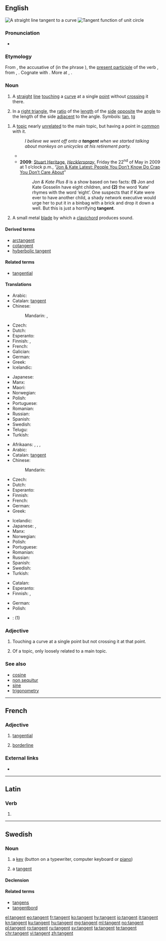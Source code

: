 ==English==
{{wikipedia}}
[[Image:Tangent.png|thumb|A straight line tangent to a curve]]
[[Image:Tan.svg|thumb|Tangent function of unit circle]]

===Pronunciation===
* {{IPA|/ˈtæn.dʒənt/|lang=en}}

===Etymology===

From {{etyl|la|en}} {{term|tangentem|lang=la}}, the accusative of {{term|tangēns||touching|lang=la}} (in the phrase {{term||[[linea#Latin|līnea]] [[tango#Latin|tangēns]]|a touching line}}), the [[present participle]] of the verb {{term|tangō||touch|pos=verb|lang=la}}, from {{etyl|ine-pro|en}} {{m|ine-pro|*tag-}}, {{m|ine-pro|*taǵ-||to touch}}. Cognate with {{etyl|ang|-}} {{term|þaccian||to touch lightly, pat, stroke|lang=ang}}. More at {{l|en|thack}}, {{l|en|thwack}}.

===Noun===
{{en-noun}}

# {{context|geometry|lang=en}} A [[straight]] [[line]] [[touching]] a [[curve]] at a single [[point]] without [[crossing]] it there.
# {{context|trigonometry|lang=en}} In a [[right triangle]], the [[ratio]] of the [[length]] of the [[side]] [[opposite]] the [[angle]] to the length of the side [[adjacent]] to the angle. Symbols: [[tan]], [[tg]]
<!--This definition equivalent to the one above; it does not define a new sense of the word
# {{context|mathematics|lang=en}} The ratio of the [[sine]] to the [[cosine]], in either the [[real]] or [[complex]] [[number]]s.-->
# A [[topic]] nearly [[unrelated]] to the main topic, but having a point in [[common]] with it.
#: ''I believe we went off onto a '''tangent''' when we started talking about monkeys on unicycles at his retirement party.''
#*{{quote-book|year=1928|author=Lawrence R. Bourne
|title=Well Tackled!
|chapter=1|url=http://openlibrary.org/works/OL5387037W
|passage=“Uncle Barnaby was always father and mother to me,” Benson broke in; then after a pause his mind flew off at a '''tangent'''. “Is old Hannah all right—in the will, I mean?”}}
#* '''2009''': [http://www.hecklerspray.com/author/stuart-heritage Stuart Heritage], ''[http://www.hecklerspray.com/ Hecklerspray]'', Friday the 22<sup>nd</sup> of May in 2009 at 1 o’clock p.m., “[http://www.hecklerspray.com/jon-kate-latest-people-you-dont-know-do-crap-you-dont-care-about/200934378.php Jon & Kate Latest: People You Don’t Know Do Crap You Don’t Care About]”
#*: ''Jon & Kate Plus 8'' is a show based on two facts: '''(1)''' Jon and Kate Gosselin have eight children, and '''(2)''' the word ‘Kate’ rhymes with the word ‘eight’. One suspects that if Kate were ever to have another child, a shady network executive would urge her to put it in a binbag with a brick and drop it down a well. But this is just a horrifying '''tangent'''.
# A small metal [[blade]] by which a [[clavichord]] produces sound.

====Derived terms====
* [[arctangent]]
* [[cotangent]]
* [[hyberbolic tangent]]

====Related terms====
* [[tangential]]

====Translations====
{{trans-top|in geometry}}
* Arabic: {{t|ar|مماس|m|tr=mumaass}}
* Catalan: [[#Catalan|tangent]] {{g|f}}
* Chinese:
*: Mandarin: {{t|cmn|切線|sc=Hani}}, {{t+|cmn|切线|tr=qiēxiàn|sc=Hani}}
* Czech: {{t|cs|tečna|f}}
* Dutch: {{t|nl|raaklijn|f}}
* Esperanto: {{t|eo|tanĝanto}}
* Finnish: {{t|fi|tangentti}}, {{t|fi|sivuaja}}
* French: {{t+|fr|tangente|f}}
* Galician: {{t|gl|tanxente|f}}
* German: {{t+|de|Tangente|f}}
* Greek: {{t+|el|εφαπτομένη|f|tr=efaptoméni}}
* Icelandic: {{t+|is|snertill|m}}
{{trans-mid}}
* Japanese: {{t|ja|接線|tr=せっせん, sessen}}
* Manx: {{t|gv|tanjent|m}}
* Maori: {{t|mi|pātapa}}
* Norwegian: {{t+|no|tangent|m}}
* Polish: {{t|pl|styczna|f}}
* Portuguese: {{t+|pt|tangente|f}}
* Romanian: {{t+|ro|tangentă|f}}
* Russian: {{t+|ru|касательная|f|tr=kasátel'naja}}
* Spanish: {{t+|es|tangente|f}}
* Swedish: {{t+|sv|tangent|c}}
* Telugu: {{t|te|తిర్యగ్రేఖ|tr=tiryagraekha}}
* Turkish: {{t+|tr|teğet}}
{{trans-bottom}}

{{trans-top|in trigonometry}}
* Afrikaans: {{t|af|tangens}}, {{t|af|tangense|p}}, {{t|af|raaklyn}}, {{t|af|raaklyne|p}}
* Arabic: {{t|ar|ظل الزاوية|m|tr=Zill al-zaawira}}
* Catalan: [[#Catalan|tangent]] {{g|f}}
* Chinese:
*: Mandarin: {{t+|cmn|正切|tr=zhèngqiē|sc=Hani}}
* Czech: {{t+|cs|tangens|m}}
* Dutch: {{t+|nl|tangens|m}}
* Esperanto: {{t|eo|tangento}}
* Finnish: {{t|fi|tangentti}}
* French: {{t+|fr|tangente|f}}
* German: {{t+|de|Tangens|m}}
* Greek: {{t+|el|εφαπτομένη|f|tr=efaptoméni}}
{{trans-mid}}
* Icelandic: {{t|is|tangens|m}}
* Japanese: {{t|ja|タンジェント|tr=tanjento}}, {{t|ja|正接|tr=せいせつ, seisetsu}}
* Manx: {{t|gv|tanjent|m}}
* Norwegian: {{t|no|tangens|m}}
* Polish: {{t+|pl|tangens|m}}
* Portuguese: {{t+|pt|tangente|f}}
* Romanian: {{t+|ro|tangentă|f}}
* Russian: {{t+|ru|тангенс|m|tr=tángens}}
* Spanish: {{t+|es|tangente|f}}
* Swedish: {{t+|sv|tangens|c}}
* Turkish: {{t+|tr|tanjant}}
{{trans-bottom}}

{{trans-top|nearly unrelated topic}}
* Catalan: {{t|ca|tangent|f}}
* Esperanto: {{t|eo|parentezaĵo}}
* Finnish: {{t|fi|sivuraide}}, {{t|fi|harhapolku}}
{{trans-mid}}
* German: {{t|de|Nebensache|f}}
* Polish: {{t|pl|punkt wspólny|m}}
{{trans-bottom}}

{{checktrans-top}}
<!--Remove this section once all of the translations below have been moved into the tables above.-->
* {{ttbc|it}}: {{t+|it|tangente|f}} (1)
{{checktrans-bottom}}

===Adjective===
{{en-adj|-}}

# {{context|geometry|lang=en}} Touching a curve at a single point but not crossing it at that point.
# Of a topic, only loosely related to a main topic.

===See also===
* [[cosine]]
* [[non sequitur]]
* [[sine]]
* [[trigonometry]]

----

==French==

===Adjective===
{{fr-adj}}

# {{context|mathematics|lang=fr}} [[tangential]]
# [[borderline]]

===External links===
* {{R:TLFi}}

----
==Latin==

===Verb===
{{la-verb-form|tangent}}

# {{conjugation of|tangō||3|p|fut|act|ind|lang=la}}

----

==Swedish==
{{wikipedia|lang=sv}}

===Noun===
{{sv-noun|c}}

# a [[key]] (button on a typewriter, computer keyboard or [[piano]])
# {{context|mathematics|lang=sv}} a [[#English|tangent]]

====Declension====
{{sv-noun-reg-er}}

====Related terms====
* [[tangens]]
* [[tangentbord]]

[[el:tangent]]
[[eo:tangent]]
[[fr:tangent]]
[[ko:tangent]]
[[hy:tangent]]
[[io:tangent]]
[[it:tangent]]
[[kn:tangent]]
[[ku:tangent]]
[[hu:tangent]]
[[mg:tangent]]
[[ml:tangent]]
[[no:tangent]]
[[pl:tangent]]
[[ro:tangent]]
[[ru:tangent]]
[[sv:tangent]]
[[ta:tangent]]
[[te:tangent]]
[[chr:tangent]]
[[vi:tangent]]
[[zh:tangent]]